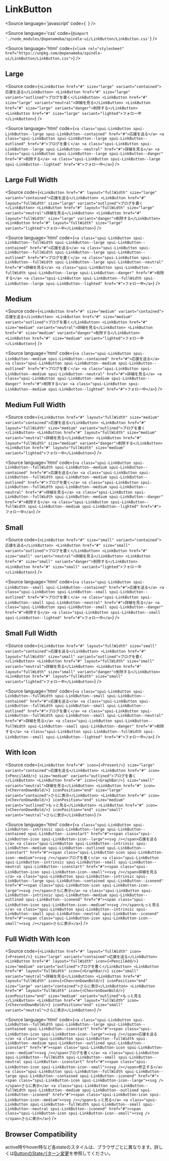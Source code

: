 
<Meta of={LinkButtonStories} />

# LinkButton

<Source
  language='javascript'
  code={`
  `}
/>

<Source
  language='css'
  code={`@import './node_modules/@openameba/spindle-ui/LinkButton/LinkButton.css'`}
/>

<Source
  language='html'
  code={`<link rel="stylesheet" href="https://unpkg.com/@openameba/spindle-ui/LinkButton/LinkButton.css">`}
/>

## Large

<Story of={LinkButtonStories.Large} />

<Source
  code={`
<LinkButton href="#" size="large" variant="contained">応援を送る</LinkButton>
<LinkButton href="#" size="large" variant="outlined">ブログを書く</LinkButton>
<LinkButton href="#" size="large" variant="neutral">詳細を見る</LinkButton>
<LinkButton href="#" size="large" variant="danger">削除する</LinkButton>
<LinkButton href="#" size="large" variant="lighted">フォロー中</LinkButton>
  `}
/>

<Source
  language='html'
  code={`
<a class="spui-LinkButton spui-LinkButton--large spui-LinkButton--contained" href="#">応援を送る</a>
<a class="spui-LinkButton spui-LinkButton--large spui-LinkButton--outlined" href="#">ブログを書く</a>
<a class="spui-LinkButton spui-LinkButton--large spui-LinkButton--neutral" href="#">詳細を見る</a>
<a class="spui-LinkButton spui-LinkButton--large spui-LinkButton--danger" href="#">削除する</a>
<a class="spui-LinkButton spui-LinkButton--large spui-LinkButton--lighted" href="#">フォロー中</a>
  `}
/>

## Large Full Width

<Story of={LinkButtonStories.LargeFullWidth} />

<Source
  code={`
<LinkButton href="#" layout="fullWidth" size="large" variant="contained">応援を送る</LinkButton>
<LinkButton href="#" layout="fullWidth" size="large" variant="outlined">ブログを書く</LinkButton>
<LinkButton href="#" layout="fullWidth" size="large" variant="neutral">詳細を見る</LinkButton>
<LinkButton href="#" layout="fullWidth" size="large" variant="danger">削除する</LinkButton>
<LinkButton href="#" layout="fullWidth" size="large" variant="lighted">フォロー中</LinkButton>
  `}
/>

<Source
  language='html'
  code={`
<a class="spui-LinkButton spui-LinkButton--fullWidth spui-LinkButton--large spui-LinkButton--contained" href="#">応援を送る</a>
<a class="spui-LinkButton spui-LinkButton--fullWidth spui-LinkButton--large spui-LinkButton--outlined" href="#">ブログを書く</a>
<a class="spui-LinkButton spui-LinkButton--fullWidth spui-LinkButton--large spui-LinkButton--neutral" href="#">詳細を見る</a>
<a class="spui-LinkButton spui-LinkButton--fullWidth spui-LinkButton--large spui-LinkButton--danger" href="#">削除する</a>
<a class="spui-LinkButton spui-LinkButton--fullWidth spui-LinkButton--large spui-LinkButton--lighted" href="#">フォロー中</a>
  `}
/>

## Medium

<Story of={LinkButtonStories.Medium} />

<Source
  code={`
<LinkButton href="#" size="medium" variant="contained">応援を送る</LinkButton>
<LinkButton href="#" size="medium" variant="outlined">ブログを書く</LinkButton>
<LinkButton href="#" size="medium" variant="neutral">詳細を見る</LinkButton>
<LinkButton href="#" size="medium" variant="danger">削除する</LinkButton>
<LinkButton href="#" size="medium" variant="lighted">フォロー中</LinkButton>
  `}
/>

<Source
  language='html'
  code={`
<a class="spui-LinkButton spui-LinkButton--medium spui-LinkButton--contained" href="#">応援を送る</a>
<a class="spui-LinkButton spui-LinkButton--medium spui-LinkButton--outlined" href="#">ブログを書く</a>
<a class="spui-LinkButton spui-LinkButton--medium spui-LinkButton--neutral" href="#">詳細を見る</a>
<a class="spui-LinkButton spui-LinkButton--medium spui-LinkButton--danger" href="#">削除する</a>
<a class="spui-LinkButton spui-LinkButton--medium spui-LinkButton--lighted" href="#">フォロー中</a>
  `}
/>

## Medium Full Width

<Story of={LinkButtonStories.MediumFullWidth} />

<Source
  code={`
<LinkButton href="#" layout="fullWidth" size="medium" variant="contained">応援を送る</LinkButton>
<LinkButton href="#" layout="fullWidth" size="medium" variant="outlined">ブログを書く</LinkButton>
<LinkButton href="#" layout="fullWidth" size="medium" variant="neutral">詳細を見る</LinkButton>
<LinkButton href="#" layout="fullWidth" size="medium" variant="danger">削除する</LinkButton>
<LinkButton href="#" layout="fullWidth" size="medium" variant="lighted">フォロー中</LinkButton>
  `}
/>

<Source
  language='html'
  code={`
<a class="spui-LinkButton spui-LinkButton--fullWidth spui-LinkButton--medium spui-LinkButton--contained" href="#">応援を送る</a>
<a class="spui-LinkButton spui-LinkButton--fullWidth spui-LinkButton--medium spui-LinkButton--outlined" href="#">ブログを書く</a>
<a class="spui-LinkButton spui-LinkButton--fullWidth spui-LinkButton--medium spui-LinkButton--neutral" href="#">詳細を見る</a>
<a class="spui-LinkButton spui-LinkButton--fullWidth spui-LinkButton--medium spui-LinkButton--danger" href="#">削除する</a>
<a class="spui-LinkButton spui-LinkButton--fullWidth spui-LinkButton--medium spui-LinkButton--lighted" href="#">フォロー中</a>
  `}
/>

## Small

<Story of={LinkButtonStories.Small} />

<Source
  code={`
<LinkButton href="#" size="small" variant="contained">応援を送る</LinkButton>
<LinkButton href="#" size="small" variant="outlined">ブログを書く</LinkButton>
<LinkButton href="#" size="small" variant="neutral">詳細を見る</LinkButton>
<LinkButton href="#" size="small" variant="danger">削除する</LinkButton>
<LinkButton href="#" size="small" variant="lighted">フォロー中</LinkButton>
  `}
/>

<Source
  language='html'
  code={`
<a class="spui-LinkButton spui-LinkButton--small spui-LinkButton--contained" href="#">応援を送る</a>
<a class="spui-LinkButton spui-LinkButton--small spui-LinkButton--outlined" href="#">ブログを書く</a>
<a class="spui-LinkButton spui-LinkButton--small spui-LinkButton--neutral" href="#">詳細を見る</a>
<a class="spui-LinkButton spui-LinkButton--small spui-LinkButton--danger" href="#">削除する</a>
<a class="spui-LinkButton spui-LinkButton--small spui-LinkButton--lighted" href="#">フォロー中</a>
  `}
/>

## Small Full Width

<Story of={LinkButtonStories.SmallFullWidth} />

<Source
  code={`
<LinkButton href="#" layout="fullWidth" size="small" variant="contained">応援を送る</LinkButton>
<LinkButton href="#" layout="fullWidth" size="small" variant="outlined">ブログを書く</LinkButton>
<LinkButton href="#" layout="fullWidth" size="small" variant="neutral">詳細を見る</LinkButton>
<LinkButton href="#" layout="fullWidth" size="small" variant="danger">削除する</LinkButton>
<LinkButton href="#" layout="fullWidth" size="small" variant="lighted">フォロー中</LinkButton>
  `}
/>

<Source
  language='html'
  code={`
<a class="spui-LinkButton spui-LinkButton--fullWidth spui-LinkButton--small spui-LinkButton--contained" href="#">応援を送る</a>
<a class="spui-LinkButton spui-LinkButton--fullWidth spui-LinkButton--small spui-LinkButton--outlined" href="#">ブログを書く</a>
<a class="spui-LinkButton spui-LinkButton--fullWidth spui-LinkButton--small spui-LinkButton--neutral" href="#">詳細を見る</a>
<a class="spui-LinkButton spui-LinkButton--fullWidth spui-LinkButton--small spui-LinkButton--danger" href="#">削除する</a>
<a class="spui-LinkButton spui-LinkButton--fullWidth spui-LinkButton--small spui-LinkButton--lighted" href="#">フォロー中</a>
  `}
/>

## With Icon

<Story of={LinkButtonStories.WithIcon} />

<Source
  code={`
<LinkButton href="#" icon={<Present/>} size="large" variant="contained">応援を送る</LinkButton>
<LinkButton href="#" icon={<PencilAdd/>} size="medium" variant="outlined">ブログを書く</LinkButton>
<LinkButton href="#" icon={<GraphBar/>} size="small" variant="neutral">詳細を見る</LinkButton>
<LinkButton href="#" icon={<ChevronDownBold/>} iconPosition="end" size="large" variant="contained">さらに表示</LinkButton>
<LinkButton href="#" icon={<ChevronDownBold/>} iconPosition="end" size="medium" variant="outlined">もっと見る</LinkButton>
<LinkButton href="#" icon={<ChevronDownBold/>} iconPosition="end" size="small" variant="neutral">さらに表示</LinkButton>
  `}
/>

<Source
  language='html'
  code={`
<a class="spui-LinkButton spui-LinkButton--intrinsic spui-LinkButton--large spui-LinkButton--contained spui-LinkButton--iconstart" href="#"><span class="spui-LinkButton-icon spui-LinkButton-icon--large"><svg /></span>応援を送る</a>
<a class="spui-LinkButton spui-LinkButton--intrinsic spui-LinkButton--medium spui-LinkButton--outlined spui-LinkButton--iconstart" href="#"><span class="spui-LinkButton-icon spui-LinkButton-icon--medium"><svg /></span>ブログを書く</a>
<a class="spui-LinkButton spui-LinkButton--intrinsic spui-LinkButton--small spui-LinkButton--neutral spui-LinkButton--iconstart" href="#"><span class="spui-LinkButton-icon spui-LinkButton-icon--small"><svg /></span>詳細を見る</a>
<a class="spui-LinkButton spui-LinkButton--intrinsic spui-LinkButton--large spui-LinkButton--contained spui-LinkButton--iconend" href="#"><span class="spui-LinkButton-icon spui-LinkButton-icon--large"><svg /></span>さらに表示</a>
<a class="spui-LinkButton spui-LinkButton--intrinsic spui-LinkButton--medium spui-LinkButton--outlined spui-LinkButton--iconend" href="#"><span class="spui-LinkButton-icon spui-LinkButton-icon--medium"><svg /></span>もっと見る</a>
<a class="spui-LinkButton spui-LinkButton--intrinsic spui-LinkButton--small spui-LinkButton--neutral spui-LinkButton--iconend" href="#"><span class="spui-LinkButton-icon spui-LinkButton-icon--small"><svg /></span>さらに表示</a>
  `}
/>

## Full Width With Icon

<Story of={LinkButtonStories.FullWidthWithIcon} />

<Source
  code={`
<LinkButton href="#" layout="fullWidth" icon={<Present/>} size="large" variant="contained">応援を送る</LinkButton>
<LinkButton href="#" layout="fullWidth" icon={<PencilAdd/>} size="medium" variant="outlined">ブログを書く</LinkButton>
<LinkButton href="#" layout="fullWidth" icon={<GraphBar/>} size="small" variant="neutral">詳細を見る</LinkButton>
<LinkButton href="#" layout="fullWidth" icon={<ChevronDownBold/>} iconPosition="end" size="large" variant="contained">さらに表示</LinkButton>
<LinkButton href="#" layout="fullWidth" icon={<ChevronDownBold/>} iconPosition="end" size="medium" variant="outlined">もっと見る</LinkButton>
<LinkButton href="#" layout="fullWidth" icon={<ChevronDownBold/>} iconPosition="end" size="small" variant="neutral">さらに表示</LinkButton>
  `}
/>

<Source
  language='html'
  code={`
<a class="spui-LinkButton spui-LinkButton--fullWidth spui-LinkButton--large spui-LinkButton--contained spui-LinkButton--iconstart" href="#"><span class="spui-LinkButton-icon spui-LinkButton-icon--large"><svg /></span>応援を送る</a>
<a class="spui-LinkButton spui-LinkButton--fullWidth spui-LinkButton--medium spui-LinkButton--outlined spui-LinkButton--iconstart" href="#"><span class="spui-LinkButton-icon spui-LinkButton-icon--medium"><svg /></span>ブログを書く</a>
<a class="spui-LinkButton spui-LinkButton--fullWidth spui-LinkButton--small spui-LinkButton--neutral spui-LinkButton--iconstart" href="#"><span class="spui-LinkButton-icon spui-LinkButton-icon--small"><svg /></span>修正する</a>
<a class="spui-LinkButton spui-LinkButton--fullWidth spui-LinkButton--large spui-LinkButton--contained spui-LinkButton--iconend" href="#"><span class="spui-LinkButton-icon spui-LinkButton-icon--large"><svg /></span>さらに表示</a>
<a class="spui-LinkButton spui-LinkButton--fullWidth spui-LinkButton--medium spui-LinkButton--outlined spui-LinkButton--iconend" href="#"><span class="spui-LinkButton-icon spui-LinkButton-icon--medium"><svg /></span>もっと見る</a>
<a class="spui-LinkButton spui-LinkButton--fullWidth spui-LinkButton--small spui-LinkButton--neutral spui-LinkButton--iconend" href="#"><span class="spui-LinkButton-icon spui-LinkButton-icon--small"><svg /></span>さらに表示</a>
  `}
/>


## Browser Compatibility
active時やhover時など各stateのスタイルは、ブラウザごとに異なります。詳しくは[ButtonのStateパターン変更](https://github.com/openameba/spindle/issues/13)を参照してください。

